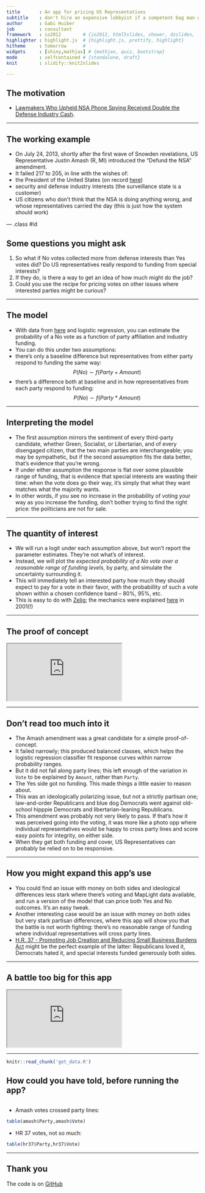 ```yaml
---
title       : An app for pricing US Representatives
subtitle    : don't hire an expensive lobbyist if a competent bag man will do
author      : Gabi Huiber
job         : consultant
framework   : io2012        # {io2012, html5slides, shower, dzslides, ...}
highlighter : highlight.js  # {highlight.js, prettify, highlight}
hitheme     : tomorrow      # 
widgets     : [shiny,mathjax] # {mathjax, quiz, bootstrap}
mode        : selfcontained # {standalone, draft}
knit        : slidify::knit2slides

--- 
```


<style>
em {
  font-style: italic
}
</style>

## The motivation

* [Lawmakers Who Upheld NSA Phone Spying Received Double the Defense Industry Cash](http://www.wired.com/2013/07/money-nsa-vote/).

---

## The working example

*  On July 24, 2013, shortly after the first wave of Snowden revelations, US Representative Justin Amash (R, MI) introduced the "Defund the NSA" amendment.
* It failed 217 to 205, in line with the wishes of:
 - the President of the United States (on record  [here](http://www.businessinsider.com/amash-amendment-nsa-white-house-obama-veto-2013-7))
 - security and defense industry interests (the surveillance state is a customer)
 - US citizens who don't think that the NSA is doing anything wrong, and whose representatives carried the day (this is just how the system should work)

--- .class #id 

## Some questions you might ask

1. So what if No votes collected more from defense interests than Yes votes did? Do US representatives really respond to funding from special interests?
1. If they do, is there a way to get an idea of how much might do the job?
3. Could you use the recipe for pricing votes on other issues where interested parties might be curious?

---

## The model

* With data from [here](http://maplight.org/us-congress/bill/113-hr-2397/1742215/contributions-by-vote?sort=asc&order=$%20From%20Interest%20Groups%3Cbr%20/%3EThat%20Opposed&party[D]=D&party[R]=R&party[I]=I&vote[AYE]=AYE&vote[NOE]=NOE&vote[NV]=NV&voted_with[with]=with&voted_with[not-with]=not-with&state=&custom_from=01/01/2011&custom_to=12/31/2012&all_pols=1&uid=44999&interests-support=&interests-oppose=D2000-D3000-D5000-D9000-D4000-D0000-D6000&from=01-01-2011&to=12-31-2012&source=pacs-nonpacs&campaign=congressional) and logistic regression, you can estimate the probability of a No vote as a function of party affiliation and industry funding.
* You can do this under two assumptions: 
 - there's only a baseline difference but representatives from either party respond to funding the same way: 
 $$
 P(No) \sim f(Party + Amount)
 $$
 - there's a difference both at baseline and in how representatives from each party respond to funding: 
 $$
 P(No) \sim f(Party * Amount)
 $$


--- 

## Interpreting the model

* The first assumption mirrors the sentiment of every third-party candidate, whether Green, Socialist, or Libertarian, and of every disengaged citizen, that the two main parties are interchangeable; you may be sympathetic, but if the second assumption fits the data better, that's evidence that you're wrong.
* If under either assumption the response is flat over some plausible range of funding, that is evidence that special interests are wasting their time: when the vote does go their way, it's simply that what they want matches what the majority wants. 
* In other words, if you see no increase in the probability of voting your way as you increase the funding, don't bother trying to find the right price: the politicians are not for sale.

---

## The quantity of interest

* We will run a logit under each assumption above, but won't report the parameter estimates. They're not what's of interest.
* Instead, we will plot the *expected probability of a No vote over a reasonable range of funding levels*, by party, and simulate the uncertainty surrounding it.
* This will immediately tell an interested party how much they should expect to pay for a vote in their favor, with the probabillity of such a vote shown within a chosen confidence band -- 80%, 95%, etc.
* This is easy to do with [Zelig](http://zeligproject.org/); the mechanics were explained [here](http://gking.harvard.edu/files/abs/making-abs.shtml) in 2001(!)

---

## The proof of concept

<iframe src=https://ghuiber.shinyapps.io/Amash/></iframe>

---

## Don't read too much into it

* The Amash amendment was a great candidate for a simple proof-of-concept. 
 - It failed narrowly; this produced balanced classes, which helps the logistic regression classifier fit response curves within narrow probability ranges. 
 - But it did not fail along party lines; this left enough of the variation in `Vote` to be explained by `Amount`, rather than `Party`.
 - The Yes side got no funding. This made things a little easier to reason about.
 - This was an ideologically polarizing issue, but not a strictly partisan one;  law-and-order Republicans and blue dog Democrats went against old-school hipppie Democrats and libertarian-leaning Republicans. 
 - This amendment was probably not very likely to pass. If that's how it was perceived going into the voting, it was more like a photo opp where individual representatives would be happy to cross party lines and score easy points for integrity, on either side.
 - When they get both funding and cover, US Representatives can probably be relied on to be responsive.

--- 

## How you might expand this app's use
 
* You could find an issue with money on both sides and ideological differences less stark where there's voting and MapLight data available, and run a version of the model that can price both Yes and No outcomes. It's an easy tweak.
* Another interesting case would be an issue with money on both sides but very stark partisan differences, where this app will show you that the battle is not worth fighting: there's no reasonable range of funding where individual representatives will cross party lines. 
* [H.R. 37 - Promoting Job Creation and Reducing Small Business Burdens Act](http://maplight.org/us-congress/bill/114-hr-37/6586030/total-contributions) might be the perfect example of the latter: Republicans loved it, Democrats hated it, and special interests funded generously both sides.

---

## A battle too big for this app

<iframe src=https://ghuiber.shinyapps.io/hr37/></iframe>

---

```r
knitr::read_chunk('get_data.R')
```

## How could you have told, before running the app?
```r
```

* Amash votes crossed party lines:
```r
table(amash$Party,amash$Vote)
```

* HR 37 votes, not so much:
```r
table(hr37$Party,hr37$Vote)
```

---

## Thank you

The code is on [GitHub](https://github.com/ghuiber/Amash)
